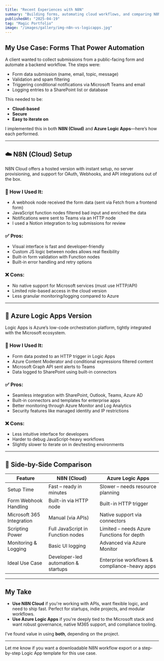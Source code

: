 ```yaml
---
title: "Recent Experiences with N8N"
summary: "Building forms, automating cloud workflows, and comparing N8N with Azure Logic Apps for low-code orchestration."
publishedAt: "2025-04-19"
tag: "Magic Portfolio"
image: "/images/gallery/img-n8n-vs-logicapps.jpg"
---
```


## My Use Case: Forms That Power Automation

A client wanted to collect submissions from a public-facing form and automate a backend workflow. The steps were:

- Form data submission (name, email, topic, message)
- Validation and spam filtering
- Triggering conditional notifications via Microsoft Teams and email
- Logging entries to a SharePoint list or database

This needed to be:
- **Cloud-based**
- **Secure**
- **Easy to iterate on**

I implemented this in both **N8N (Cloud)** and **Azure Logic Apps**—here’s how each performed.

---

## ☁️ N8N (Cloud) Setup

N8N Cloud offers a hosted version with instant setup, no server provisioning, and support for OAuth, Webhooks, and API integrations out of the box.

### 🔧 How I Used It:
- A webhook node received the form data (sent via Fetch from a frontend form)
- JavaScript function nodes filtered bad input and enriched the data
- Notifications were sent to Teams via an HTTP node
- I used a Notion integration to log submissions for review

### ✅ Pros:
- Visual interface is fast and developer-friendly
- Custom JS logic between nodes allows real flexibility
- Built-in form validation with Function nodes
- Built-in error handling and retry options

### ❌ Cons:
- No native support for Microsoft services (must use HTTP/API)
- Limited role-based access in the cloud version
- Less granular monitoring/logging compared to Azure

---

## 🧩 Azure Logic Apps Version

Logic Apps is Azure’s low-code orchestration platform, tightly integrated with the Microsoft ecosystem.

### 🔧 How I Used It:
- Form data posted to an HTTP trigger in Logic Apps
- Azure Content Moderator and conditional expressions filtered content
- Microsoft Graph API sent alerts to Teams
- Data logged to SharePoint using built-in connectors

### ✅ Pros:
- Seamless integration with SharePoint, Outlook, Teams, Azure AD
- Built-in connectors and templates for enterprise apps
- Better monitoring through Azure Monitor and Log Analytics
- Security features like managed identity and IP restrictions

### ❌ Cons:
- Less intuitive interface for developers
- Harder to debug JavaScript-heavy workflows
- Slightly slower to iterate on in dev/testing environments

---

## 🔄 Side-by-Side Comparison

| Feature                          | **N8N (Cloud)**                         | **Azure Logic Apps**                     |
|----------------------------------|------------------------------------------|-------------------------------------------|
| Setup Time                       | Fast – ready in minutes                  | Slower – needs resource planning          |
| Form Webhook Handling            | Built-in via HTTP node                   | Built-in HTTP trigger                     |
| Microsoft 365 Integration        | Manual (via APIs)                        | Native support via connectors             |
| Scripting Power                  | Full JavaScript in Function nodes        | Limited – needs Azure Functions for depth |
| Monitoring & Logging             | Basic UI logging                         | Advanced via Azure Monitor                |
| Ideal Use Case                   | Developer-led automation & startups      | Enterprise workflows & compliance-heavy apps |

---

## My Take

- **Use N8N Cloud** if you're working with APIs, want flexible logic, and need to ship fast. Perfect for startups, indie projects, and modular workflows.
- **Use Azure Logic Apps** if you're deeply tied to the Microsoft stack and want robust governance, native M365 support, and compliance tooling.

I’ve found value in using **both**, depending on the project.

---

Let me know if you want a downloadable N8N workflow export or a step-by-step Logic App template for this use case.
